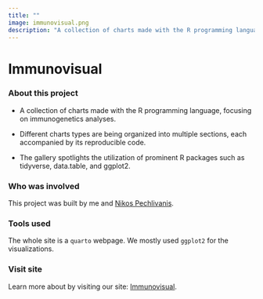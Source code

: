 ```yaml
---
title: ""
image: immunovisual.png
description: "A collection of charts made with the R programming language, focusing on immunogenetics analyses."
---
```


# Immunovisual

### About this project

-   A collection of charts made with the R programming language, focusing on immunogenetics analyses.

-   Different charts types are being organized into multiple sections, each accompanied by its reproducible code.

-   The gallery spotlights the utilization of prominent R packages such as tidyverse, data.table, and ggplot2.

### Who was involved

This project was built by me and [Nikos Pechlivanis](https://npechl.github.io/){target="_blank"}.

### Tools used

The whole site is a `quarto` webpage. We mostly used `ggplot2` for the visualizations.

### Visit site

Learn more about by visiting our site: [Immunovisual](https://natanast.github.io/immunovisual/).
